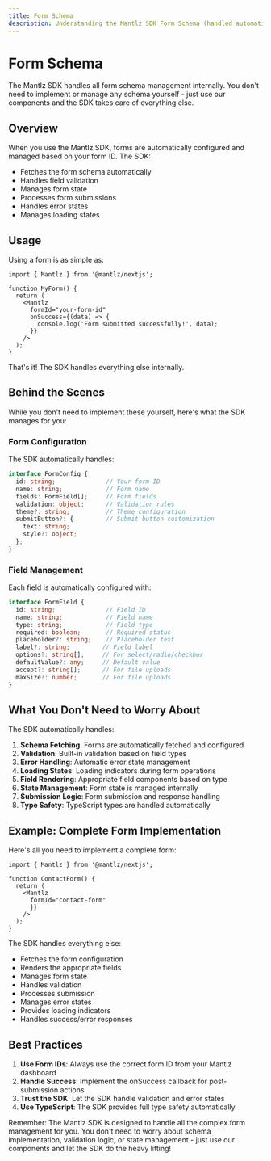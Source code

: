 ```yaml
---
title: Form Schema
description: Understanding the Mantlz SDK Form Schema (handled automatically)
---
```


# Form Schema

The Mantlz SDK handles all form schema management internally. You don't need to implement or manage any schema yourself - just use our components and the SDK takes care of everything else.

## Overview

When you use the Mantlz SDK, forms are automatically configured and managed based on your form ID. The SDK:

- Fetches the form schema automatically
- Handles field validation
- Manages form state
- Processes form submissions
- Handles error states
- Manages loading states

## Usage

Using a form is as simple as:

```tsx
import { Mantlz } from '@mantlz/nextjs';

function MyForm() {
  return (
    <Mantlz 
      formId="your-form-id"
      onSuccess={(data) => {
        console.log('Form submitted successfully!', data);
      }}
    />
  );
}
```

That's it! The SDK handles everything else internally.

## Behind the Scenes

While you don't need to implement these yourself, here's what the SDK manages for you:

### Form Configuration

The SDK automatically handles:

```typescript
interface FormConfig {
  id: string;              // Your form ID
  name: string;            // Form name
  fields: FormField[];     // Form fields
  validation: object;      // Validation rules
  theme?: string;          // Theme configuration
  submitButton?: {         // Submit button customization
    text: string;
    style?: object;
  };
}
```

### Field Management

Each field is automatically configured with:

```typescript
interface FormField {
  id: string;              // Field ID
  name: string;            // Field name
  type: string;            // Field type
  required: boolean;       // Required status
  placeholder?: string;    // Placeholder text
  label?: string;         // Field label
  options?: string[];     // For select/radio/checkbox
  defaultValue?: any;     // Default value
  accept?: string[];      // For file uploads
  maxSize?: number;       // For file uploads
}
```

## What You Don't Need to Worry About

The SDK automatically handles:

1. **Schema Fetching**: Forms are automatically fetched and configured
2. **Validation**: Built-in validation based on field types
3. **Error Handling**: Automatic error state management
4. **Loading States**: Loading indicators during form operations
5. **Field Rendering**: Appropriate field components based on type
6. **State Management**: Form state is managed internally
7. **Submission Logic**: Form submission and response handling
8. **Type Safety**: TypeScript types are handled automatically

## Example: Complete Form Implementation

Here's all you need to implement a complete form:

```tsx
import { Mantlz } from '@mantlz/nextjs';

function ContactForm() {
  return (
    <Mantlz
      formId="contact-form"
      }}
    />
  );
}
```

The SDK handles everything else:
- Fetches the form configuration
- Renders the appropriate fields
- Manages form state
- Handles validation
- Processes submission
- Manages error states
- Provides loading indicators
- Handles success/error responses

## Best Practices

1. **Use Form IDs**: Always use the correct form ID from your Mantlz dashboard
2. **Handle Success**: Implement the onSuccess callback for post-submission actions
3. **Trust the SDK**: Let the SDK handle validation and error states
4. **Use TypeScript**: The SDK provides full type safety automatically

Remember: The Mantlz SDK is designed to handle all the complex form management for you. You don't need to worry about schema implementation, validation logic, or state management - just use our components and let the SDK do the heavy lifting!